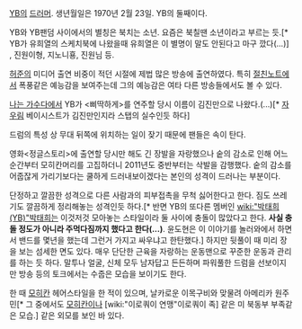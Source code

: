 [[YB]]의 [[드러머]]. 생년월일은 1970년 2월 23일. YB의 둘째이다.

YB와 YB팬덤 사이에서의 별칭은 북치는 소년. 요즘은 북칠땐 소년이라고 부르는 듯.[* YB가 유희열의 스케치북에 나왔을때 유희열은 이 별명이 말도 안된다고 마구 깠다(...)] , 진원이형, 지노니횽, 진원님 등.

[[허준]]의 미디어 출연 비중이 적던 시절에 제법 많은 방송에 출연하였다.
특히 [[절친노트]]에서 폭풍같은 예능감을 보여주는데 그의 예능감은 여타 다른 방송들에서도 볼 수 있다.

[[나는 가수다]]에서 YB가 <삐딱하게>를 연주할 당시 이름이 김진만으로 나왔다.(...)[* [[자우림]] 베이시스트가 김진만인지라 스탭의 실수인듯 하다]

드럼의 특성 상 무대 뒤쪽에 위치하는 일이 잦기 때문에 팬들은 속이 탄다. 

영화<정글스토리>에 출연할 당시만 해도 긴 장발을 자랑했으나 숱의 감소로 인해 어느순간부터 모히칸머리를 고집하더니 2011년도 중반부터는 삭발을 감행했다. 숱의 감소를 어줍잖게 가리기보다는 쿨하게 드러내보이겠다는 본인의 성격이 드러나는 부분이다.

단정하고 깔끔한 성격으로 다른 사람과의 피부접촉을 무척 싫어한다고 한다. 짐도 쓰레기도 깔끔하게 정리해놓는 성격인듯 하다.[* 반면 YB의 또다른 멤버인 [[wiki:"박태희(YB)"박태희]]는 이것저것 모아놓는 스타일이라 둘 사이에 충돌이 많았다고 한다. '''사실 충돌 정도가 아니라 주먹다짐까지 했다고 한다(...)'''. 윤도현은 이 이야기를 놀러와에서 하면서 밴드를 몇년을 했는데 그런거 가지고 싸우냐고 한탄했다.] 하지만 뒷풀이 때 미리 장을 보는 섬세한 면도 있다. 매우 단단한 근육을 자랑하는 운동맨으로 꾸준한 운동과 관리를 하는 듯 하다. 말투나 얼굴, 신체 모두 남자답고 든든하며 파워풀한 드럼을 선보이지만 방송 등의 토크에서는 수줍은 모습을 보이기도 한다. 

한 때 [[모히칸]] 헤어스타일을 한 적이 있으며, 날카로운 이목구비와 맞물려 아메리카 원주민[* 그 중에서도 [[모히칸]]이나 [wiki:"이로쿼이 연맹"이로쿼이 족] 같은 미 북동부 부족같은 모습.] 같은 외모를 보인 바 있다.
